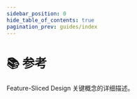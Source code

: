 ```yaml
---
sidebar_position: 0
hide_table_of_contents: true
pagination_prev: guides/index
---
```



# 📚 参考

<p class="summary">
Feature-Sliced Design 关键概念的详细描述。
</p>

<NavCard
    title="Layers" 
    description="Definition of a layer and explanations for all layers"
    to="/docs/reference/layers"
    Icon={GroupOutlined}
/>
<NavCard
    title="Slices and segments" 
    description="Definitions of a slice and segment, content examples for segments on different layers"
    to="/docs/reference/slices-segments"
    Icon={AppstoreOutlined}
/>
<NavCard
    title="Public API" 
    description="Definition and goals of public APIs, cross-imports with @x, troubleshooting"
    to="/docs/reference/public-api"
    Icon={ApiOutlined}
/>
